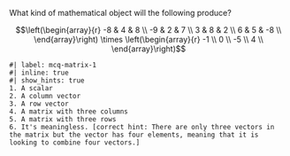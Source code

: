 <!-- matrix-1 -->

What kind of mathematical object will the following produce?

$$\left(\begin{array}{r} 
-8 & 4 & 8 \\ 
-9 & 2 & 7 \\ 
3 & 8 & 2 \\ 
6 & 5 & -8 \\ 
\end{array}\right) \times 
\left(\begin{array}{r} 
-1 \\ 
0 \\ 
-5 \\ 
4 \\ 
\end{array}\right)$$

```mcq
#| label: mcq-matrix-1
#| inline: true
#| show_hints: true
1. A scalar
2. A column vector
3. A row vector
4. A matrix with three columns
5. A matrix with three rows
6. It's meaningless. [correct hint: There are only three vectors in the matrix but the vector has four elements, meaning that it is looking to combine four vectors.]
```
